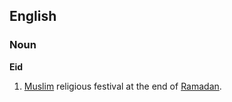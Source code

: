 ==English==

<!--===Pronunciation=== /eed/ ??? -->

===Noun===
'''Eid'''
#[[Muslim]] religious festival at the end of [[Ramadan]].